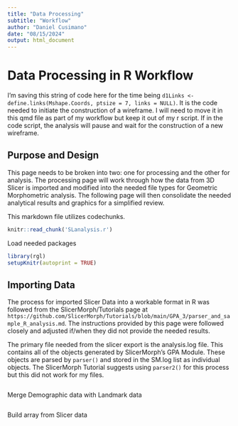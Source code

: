 ```yaml
---
title: "Data Processing"
subtitle: "Workflow"
author: "Daniel Cusimano"
date: "08/15/2024"
output: html_document
---
```


# Data Processing in R Workflow

I'm saving this string of code here for the time being `d1Links <- define.links(Mshape.Coords, ptsize = 7, links = NULL)`. It is the code needed to initiate the construction of a wireframe. I will need to move it in this qmd file as part of my workflow but keep it out of my r script. If in the code script, the analysis will pause and wait for the construction of a new wireframe. 

## Purpose and Design

This page needs to be broken into two: one for processing and the other for analysis. The processing page will work through how the data from 3D Slicer is imported and modified into the needed file types for Geometric Morphometric analysis. The following page will then consolidate the needed analytical results and graphics for a simplified review. 

This markdown file utilizes codechunks.
```r
knitr::read_chunk('SLanalysis.r')
```

Load needed packages

```r
library(rgl)
setupKnitr(autoprint = TRUE)
```

## Importing Data

The process for imported Slicer Data into a workable format in R was followed from the SlicerMorph/Tutorials page at `https://github.com/SlicerMorph/Tutorials/blob/main/GPA_3/parser_and_sample_R_analysis.md`. The instructions provided by this page were followed closely and adjusted if/when they did not provide the needed results. 

The primary file needed from the slicer export is the analysis.log file. This contains all of the objects generated by SlicerMorph's GPA Module. These objects are parsed by `parser()` and stored in the SM.log list as individual objects. The SlicerMorph Tutorial suggests using `parser2()` for this process but this did not work for my files. 

```r
```

Merge Demographic data with Landmark data

```r
```

Build array from Slicer data

```r
```